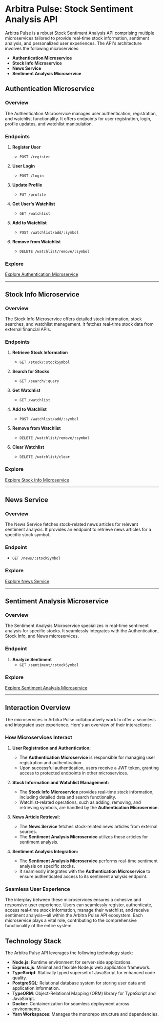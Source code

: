 # Arbitra Pulse: Stock Sentiment Analysis API

Arbitra Pulse is a robust Stock Sentiment Analysis API comprising multiple
microservices tailored to provide real-time stock information, sentiment
analysis, and personalized user experiences. The API's architecture involves the
following microservices:

- **Authentication Microservice**
- **Stock Info Microservice**
- **News Service**
- **Sentiment Analysis Microservice**

## Authentication Microservice

### Overview

The Authentication Microservice manages user authentication, registration, and
watchlist functionality. It offers endpoints for user registration, login,
profile updates, and watchlist manipulation.

### Endpoints

1. **Register User**

      - `POST /register`

2. **User Login**

      - `POST /login`

3. **Update Profile**

      - `PUT /profile`

4. **Get User's Watchlist**

      - `GET /watchlist`

5. **Add to Watchlist**

      - `POST /watchlist/add/:symbol`

6. **Remove from Watchlist**
      - `DELETE /watchlist/remove/:symbol`

### Explore

[Explore Authentication Microservice](https://arbitra-pulse-auth.onrender.com)

---

## Stock Info Microservice

### Overview

The Stock Info Microservice offers detailed stock information, stock searches,
and watchlist management. It fetches real-time stock data from external
financial APIs.

### Endpoints

1. **Retrieve Stock Information**

      - `GET /stock/:stockSymbol`

2. **Search for Stocks**

      - `GET /search/:query`

3. **Get Watchlist**

      - `GET /watchlist`

4. **Add to Watchlist**

      - `POST /watchlist/add/:symbol`

5. **Remove from Watchlist**

      - `DELETE /watchlist/remove/:symbol`

6. **Clear Watchlist**
      - `DELETE /watchlist/clear`

### Explore

[Explore Stock Info Microservice](https://arbitra-pulse-stock-info.onrender.com)

---

## News Service

### Overview

The News Service fetches stock-related news articles for relevant sentiment
analysis. It provides an endpoint to retrieve news articles for a specific stock
symbol.

### Endpoint

- `GET /news/:stockSymbol`

### Explore

[Explore News Service](https://arbitra-pulse-news.onrender.com)

---

## Sentiment Analysis Microservice

### Overview

The Sentiment Analysis Microservice specializes in real-time sentiment analysis
for specific stocks. It seamlessly integrates with the Authentication, Stock
Info, and News microservices.

### Endpoint

1. **Analyze Sentiment**
      - `GET /sentiment/:stockSymbol`

### Explore

[Explore Sentiment Analysis Microservice](https://arbitra-pulse-sentiment-analysis.onrender.com)

---

## Interaction Overview

The microservices in Arbitra Pulse collaboratively work to offer a seamless and
integrated user experience. Here's an overview of their interactions:

### How Microservices Interact

1. **User Registration and Authentication:**

      - The **Authentication Microservice** is responsible for managing user
        registration and authentication.
      - Upon successful authentication, users receive a JWT token, granting
        access to protected endpoints in other microservices.

2. **Stock Information and Watchlist Management:**

      - The **Stock Info Microservice** provides real-time stock information,
        including detailed data and search functionality.
      - Watchlist-related operations, such as adding, removing, and retrieving
        symbols, are handled by the **Authentication Microservice**.

3. **News Article Retrieval:**

      - The **News Service** fetches stock-related news articles from external
        sources.
      - The **Sentiment Analysis Microservice** utilizes these articles for
        sentiment analysis.

4. **Sentiment Analysis Integration:**

      - The **Sentiment Analysis Microservice** performs real-time sentiment
        analysis on specific stocks.
      - It seamlessly integrates with the **Authentication Microservice** to
        ensure authenticated access to its sentiment analysis endpoint.

### Seamless User Experience

The interplay between these microservices ensures a cohesive and responsive user
experience. Users can seamlessly register, authenticate, access real-time stock
information, manage their watchlist, and receive sentiment analysis—all within
the Arbitra Pulse API ecosystem. Each microservice plays a vital role,
contributing to the comprehensive functionality of the entire system.

## Technology Stack

The Arbitra Pulse API leverages the following technology stack:

- **Node.js**: Runtime environment for server-side applications.
- **Express.js**: Minimal and flexible Node.js web application framework.
- **TypeScript**: Statically typed superset of JavaScript for enhanced code
  quality.
- **PostgreSQL**: Relational database system for storing user data and
  application information.
- **TypeORM**: Object-Relational Mapping (ORM) library for TypeScript and
  JavaScript.
- **Docker**: Containerization for seamless deployment across environments.
- **Yarn Workspaces**: Manages the monorepo structure and dependencies.
